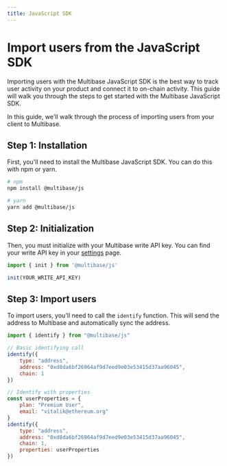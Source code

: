 ```yaml
---
title: JavaScript SDK
---
```


# Import users from the JavaScript SDK

Importing users with the Multibase JavaScript SDK is the best way to track user activity on your product and connect it to on-chain activity. This guide will walk you through the steps to get started with the Multibase JavaScript SDK.

In this guide, we'll walk through the process of importing users from your client to Multibase.

## Step 1: Installation

First, you'll need to install the Multibase JavaScript SDK. You can do this with npm or yarn.

```bash
# npm
npm install @multibase/js

# yarn
yarn add @multibase/js
```

## Step 2: Initialization

Then, you must initialize with your Multibase write API key. You can find your write API key in your [settings](https://app.multibase.co/settings) page.

```javascript
import { init } from '@multibase/js'

init(YOUR_WRITE_API_KEY)
```

## Step 3: Import users

To import users, you'll need to call the `identify` function. This will send the address to Multibase and automatically sync the address.

```javascript
import { identify } from "@multibase/js"

// Basic identifying call
identify({
    type: "address",
    address: "0xd8da6bf26964af9d7eed9e03e53415d37aa96045",
    chain: 1
})

// Identify with properties
const userProperties = {
    plan: "Premium User",
    email: "vitalik@ethereum.org"
}
identify({
    type: "address",
    address: "0xd8da6bf26964af9d7eed9e03e53415d37aa96045",
    chain: 1,
    properties: userProperties
})
```
